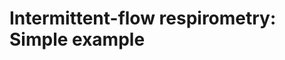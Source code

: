 # Intermittent-flow respirometry: Simple example

<!-- ## Intermittent-flow respirometry -->

<!-- Intermittent-flow respirometry involves obtaining multiple replicates in an experiment by periodically flushing the respirometer with fresh treatment water or air after a set period of time or O~2~ decrease.  -->
<!-- Typically, the oxygen sensing system is left recording during flushes so the system returning to normoxia can be seen in the data.  -->
<!-- If the dataset is not split into the separate replicates, this results in an dataset with oscillating levels of oxygen.  -->
<!-- This vignette shows a simple example of how an intermittent-flow respirometry experiment can be analysed in `respR`. Another [example is provided](https://januarharianto.github.io/respR/articles/intermittent2.html) to show how a longer, more complex intermittent-flow experiment with differing background rates can be analysed. -->

<!-- ## A relatively simple example -->

<!-- The example data, `intermittent.rd`, contains intermittent-flow measurements of oxygen consumption in the sea urchin *Heliocidaris erythrogramma*.  -->
<!-- Detailed information about the data, including its source and methods, can be obtained with the command `?intermittent.rd`.  -->

<!-- We use `inspect()` to scan for errors in the data frame, preview the data and save it to an object to pass to the next stage. -->

<!-- ```{r eval = F} -->
<!-- urchin_int <- inspect(intermittent.rd) -->
<!-- ``` -->

<!-- ```{r echo = F, warning=FALSE} -->
<!-- inspect(intermittent.rd) -->
<!-- ``` -->

<!-- ```{r echo = F, fig.keep = "none", message = FALSE, results = "hide"} -->
<!-- urchin_int <- inspect(intermittent.rd) -->
<!-- ``` -->

<!-- We can see from the top plot that this dataset has three replicates. The flush periods obviously skew the bottom plot which shows rate of change in O~2~ concentration over a rolling window of 20% of the data, however uptake rates (flat regions) appear to be consistent within each experimental replicate.  -->

<!-- ## Analysis with calc_rate() -->
<!-- In the near future `respR` will support intermittent-flow data directly with a dedicated function to easily identify and subset replicates, but at present intermittent data can be analysed quite easily via the main `calc_rate()` function with a little organisation. -->

<!-- ### Subsetting by row and time -->
<!-- The `calc_rate` function supports input of multiple subset regions by `row` or `time`. The `from` and `to` operators can be vectors with paired values: -->

<!-- ```{r fig.width=7, fig.height=3.5} -->
<!-- urchin_int_rates <- calc_rate(urchin_int, from = c(200, 2300, 4100), to = c(1800, 3200, 4600), by = "time") -->
<!-- print(urchin_int_rates) -->
<!-- ``` -->

<!-- Calling `summary()` will show the coefficients and locations of each subset: -->
<!-- ```{r} -->
<!-- summary(urchin_int_rates) -->
<!-- ``` -->

<!-- We can also use `plot()` to view the diagnostic plots of any individual replicate. The argument `rep` determines which data subset to plot: -->
<!-- ```{r} -->
<!-- plot(urchin_int_rates, rep = 2) -->
<!-- ``` -->

<!-- We can even query multiple regions of each replicate (which can overlap, although this would obscure the output plot somewhat): -->
<!-- ```{r fig.width=7, fig.height=3.5} -->
<!-- calc_rate(urchin_int, from = c(200, 900, 2300, 2900, 4000, 4400), to = c(700, 1700, 2700, 3300, 4300, 4700), by = "time") -->
<!-- ``` -->

<!-- ### Extracting rate results  -->

<!-- Rates can be easily extracted for further analysis or selection. For instance, we may be interested in the lowest rate, the one most representative of basal metabolic rates. Of course because rates are negative, the minimum *value* in negative terms would actually represent the highest rate, so we should extract the maximum (least negative) value, or transform the rates first:  -->
<!-- ```{r} -->
<!-- urchin_int_rates$rate -->
<!-- min(-1*urchin_int_rates$rate) -->
<!-- ``` -->

<!-- Or, we may be more interested in the mean rate: -->
<!-- ```{r} -->
<!-- mean(urchin_int_rates$rate) -->

<!-- ``` -->

<!-- ### Subsetting by oxygen  -->

<!-- If we are interested in looking at rates over particular oxygen ranges within each replicate, `calc_rate()` will find the first match to the range entered: -->
<!-- ```{r fig.width=7, fig.height=3.5} -->
<!-- calc_rate(urchin_int, from = 7, to = 6.6, by = "o2") -->
<!-- ``` -->

<!-- To examine the same range in each replicate, we can follow a number of approaches. We can call the data range containing another replicate directly from the original dataset, or data frame saved within the `inspect()` object: -->

<!-- ```{r fig.keep="none"} -->
<!-- calc_rate(intermittent.rd[2100:3500,], from = 7, to = 6.6, by = "o2") -->
<!-- calc_rate(urchin_int$dataframe[2100:3500,], from = 7, to = 6.6, by = "o2") -->
<!-- ``` -->
<!-- ```{r echo=F, message=FALSE, warning=FALSE, results = "hide", fig.width=7, fig.height=3.5} -->
<!-- calc_rate(urchin_int$dataframe[2100:3500,], from = 7, to = 6.6, by = "o2") -->
<!-- ``` -->

<!-- Or we can subset them manually into new dataframes, and process them separately through the entire workflow. Here we use the dedicated `subset_data()` function in `respR`, which allows easy subsetting by time, oxygen or row number. For best results, these should exclude the flush periods.  -->
<!-- ```{r fig.keep="none", message=FALSE, warning=FALSE, results="hide"} -->
<!-- # Create separate replicate data frames -->
<!-- u_rep1 <- subset_data(intermittent.rd, from = 1, to = 1900, by = "time") -->
<!-- u_rep2 <- subset_data(intermittent.rd, from = 2100, to = 3500, by = "time") -->
<!-- u_rep3 <- subset_data(intermittent.rd, from = 3700, to = 4831, by = "time") -->

<!-- # Process one in `inspect()` (output not shown) -->
<!-- u_rep3_c <- inspect(u_rep3) -->
<!-- ``` -->
<!-- ```{r fig.width=7, fig.height=3.5} -->
<!-- calc_rate(u_rep3_c, from = 7, to = 6.6, by = "o2") -->
<!-- ``` -->


<!-- ## Analysis with auto_rate() -->

<!-- To more rigourously identify minimum, maximum or most linear rates we can use the `auto_rate()` function, however because this does not support (as yet) subsetting internally, each replicate must be subset and analysed separately. See other vignettes for more detail on using `auto_rate()`.  -->
<!-- ```{r results="hide"} -->
<!-- ## subset first replicate -->
<!-- u_rep1 <- subset_data(intermittent.rd, from = 0, to = 1900, by = "time") -->
<!-- ``` -->

<!-- ```{r results="hide"} -->
<!-- ## analyse in auto_rate -->
<!-- auto_rate(u_rep1) #default = most linear rate -->
<!-- auto_rate(u_rep1, method = "min") # minimum rate -->

<!-- ``` -->


<!-- ## Background adjustments -->

<!-- For background adjustments, the `adjust_rate()` function can be used on `calc_rate` objects containing multiple rate values: -->
<!-- ```{r} -->
<!-- urchin_int_rates_adj <- adjust_rate(urchin_int_rates, by = -0.00005) -->
<!-- urchin_int_rates_adj$input.rate -->
<!-- urchin_int_rates_adj$corrected -->
<!-- ``` -->
<!-- We can see each individual rate has been adjusted, and the new rates can be extracted from the resulting object using `$corrected`.  -->

<!-- ## Converting rates -->

<!-- Once the rates have been determined, they can be converted to volume-corrected or mass-specific rates using `convert_rate()`.  -->

<!-- ```{r tidy = F} -->
<!-- u_rates_final <- convert_rate(urchin_int_rates_adj,  -->
<!--                               o2.unit = "mg/L",  -->
<!--                               time.unit = "s",  -->
<!--                               output.unit = "mg/h/g",  -->
<!--                               volume = 2.379,  -->
<!--                               mass = 0.006955) -->
<!-- ``` -->

<!-- Only the first rate converted rate is shown in the output, but all rates determined are converted and can be extracted. -->
<!-- ```{r} -->
<!-- u_rates_final$input -->
<!-- u_rates_final$output -->
<!-- ``` -->


<!-- ## More complex intermittent-flow experiments -->

<!-- A more complex intermittent-flow analysis is provided [here](https://januarharianto.github.io/respR/articles/intermittent2.html). -->
